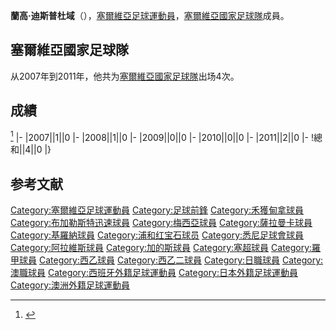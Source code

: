 {{expand|time=2017-01-08T15:59:55+00:00}}
{{Infobox football biography
|name=蘭高·迪斯普杜域
|image=
|fullname=Ranko Despotović
|birth_date={{Birth date and age|1983|1|21}}
|cityofbirth=[[洛兹尼察|洛兹尼察]]
|countryofbirth=[[塞爾維亞|塞爾維亞]]
|height=
|position=[[前鋒_(足球)|前鋒]]
|currentclub=
| years1 = 2001–2003 | clubs1 = [[洛茲尼察足球會|洛茲尼察]] | caps1 = 64 | goals1 = 21
| years2 = 2003–2007 | clubs2 = [[禾獲甸拿足球會|禾獲甸拿]] | caps2 = 64 | goals2 = 21
| years3 = 2004–2005 | clubs3 = → [[沙巴茨之劍足球會|沙巴茨之劍]] (外借) | caps3 = 32 | goals3 = 10 
| years4 = 2008 | clubs4 = [[布加勒斯特迅速足球會|布加勒斯特迅速]] | caps4 = 8 | goals4 = 4
| years5 = 2008–2010 | clubs5 = [[皇家梅西亞足球會|梅西亞]] | caps5 = 35 | goals5 = 8
| years6 = 2009–2010 | clubs6 = → [[薩拉曼卡體育聯盟|薩拉曼卡]] (外借) | caps6 = 24 | goals6 = 4
| years7 = 2010–2011 | clubs7 = [[基羅納足球會|基羅納]] | caps7 = 34 | goals7 = 18
| years8 = 2011–2013 | clubs8 = [[浦和紅鑽|浦和紅鑽]] | caps8 = 25 | goals8 = 1
| years9 = 2013–2014 | clubs9 = [[悉尼足球會|FC悉尼]] | caps9 = 17 | goals9 = 6
| years10 = 2014–2015 | clubs10 = [[艾拉維斯體育會|艾拉維斯]] | caps10 = 24 | goals10 = 4
| years11 = 2016 | clubs11 = [[卡迪斯足球會|卡迪斯]] | caps11 = 16 | goals11 = 0
| years12 = 2016 | clubs12 = [[馬貝拉足球會|馬貝拉]] | caps12 = 15 | goals12 = 4
| totalcaps = 358 | totalgoals = 101
|nationalyears=2007-2011
|nationalteam=[[塞爾維亞國家足球隊|塞爾維亞]]
|nationalcaps(goals)=4 (0)
}}
'''蘭高·迪斯普杜域'''（{{Bd|1983年|1月21日||}}），[[塞爾維亞|塞爾維亞]][[足球|足球]][[運動員|運動員]]，[[塞爾維亞國家足球隊|塞爾維亞國家足球隊]]成員。

==塞爾維亞國家足球隊==
从2007年到2011年，他共为[[塞爾維亞國家足球隊|塞爾維亞國家足球隊]]出场4次。

==成績==
<ref>{{Cite web |url=http://www.national-football-teams.com/player/16263/Ranko_Despotovic.html |title=National Football Teams |access-date=2017-01-08 |archive-date=2014-04-25 |archive-url=https://web.archive.org/web/20140425205911/http://www.national-football-teams.com/player/16263/Ranko_Despotovic.html |dead-url=no }}</ref>
{{Football player national team statistics|SRB}}
|-
|2007||1||0
|-
|2008||1||0
|-
|2009||0||0
|-
|2010||0||0
|-
|2011||2||0
|-
!總和||4||0
|}

==参考文献==
{{Reflist}}

{{Soccer-player-stub}}
{{DEFAULTSORT: Despotović, Ranko}}
[[Category:塞爾維亞足球運動員|Category:塞爾維亞足球運動員]]
[[Category:足球前鋒|Category:足球前鋒]]
[[Category:禾獲甸拿球員|Category:禾獲甸拿球員]]
[[Category:布加勒斯特迅速球員|Category:布加勒斯特迅速球員]]
[[Category:梅西亞球員|Category:梅西亞球員]]
[[Category:薩拉曼卡球員|Category:薩拉曼卡球員]]
[[Category:基羅納球員|Category:基羅納球員]]
[[Category:浦和红宝石球员|Category:浦和红宝石球员]]
[[Category:悉尼足球會球員|Category:悉尼足球會球員]]
[[Category:阿拉維斯球員|Category:阿拉維斯球員]]
[[Category:加的斯球員|Category:加的斯球員]]
[[Category:塞超球員|Category:塞超球員]]
[[Category:羅甲球員|Category:羅甲球員]]
[[Category:西乙球員|Category:西乙球員]]
[[Category:西乙二球員|Category:西乙二球員]]
[[Category:日職球員|Category:日職球員]]
[[Category:澳職球員|Category:澳職球員]]
[[Category:西班牙外籍足球運動員|Category:西班牙外籍足球運動員]]
[[Category:日本外籍足球運動員|Category:日本外籍足球運動員]]
[[Category:澳洲外籍足球運動員|Category:澳洲外籍足球運動員]]